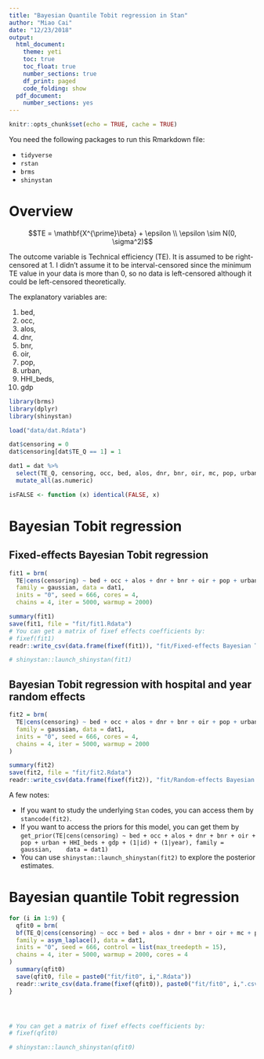 ```yaml
---
title: "Bayesian Quantile Tobit regression in Stan"
author: "Miao Cai"
date: "12/23/2018"
output:
  html_document:
    theme: yeti
    toc: true
    toc_float: true
    number_sections: true
    df_print: paged
    code_folding: show
  pdf_document:
    number_sections: yes
---
```


```r
knitr::opts_chunk$set(echo = TRUE, cache = TRUE)
```

You need the following packages to run this Rmarkdown file:

- `tidyverse`
- `rstan`
- `brms`
- `shinystan`

# Overview

$$TE = \mathbf{X^{\prime}\beta} + \epsilon \\
\epsilon \sim N(0, \sigma^2)$$

The outcome variable is Technical efficiency (TE). It is assumed to be right-censored at 1. I didn't assume it to be interval-censored since the minimum TE value in your data is more than 0, so no data is left-censored although it could be left-censored theoretically.

The explanatory variables are:

1. bed, 
2. occ, 
3. alos, 
4. dnr, 
5. bnr, 
6. oir, 
7. pop, 
8. urban, 
9. HHI_beds, 
10. gdp

```r
library(brms)
library(dplyr)
library(shinystan)

load("data/dat.Rdata")

dat$censoring = 0
dat$censoring[dat$TE_Q == 1] = 1

dat1 = dat %>% 
  select(TE_Q, censoring, occ, bed, alos, dnr, bnr, oir, mc, pop, urban, gdp, bed1000, HHI_beds, year, id) %>% 
  mutate_all(as.numeric)

isFALSE <- function (x) identical(FALSE, x)
```

# Bayesian Tobit regression

## Fixed-effects Bayesian Tobit regression

```r
fit1 = brm(
  TE|cens(censoring) ~ bed + occ + alos + dnr + bnr + oir + pop + urban + HHI_beds + gdp, 
  family = gaussian, data = dat1, 
  inits = "0", seed = 666, cores = 4,
  chains = 4, iter = 5000, warmup = 2000)

summary(fit1)
save(fit1, file = "fit/fit1.Rdata")
# You can get a matrix of fixef effects coefficients by: 
# fixef(fit1)
readr::write_csv(data.frame(fixef(fit1)), "fit/Fixed-effects Bayesian Tobit regression.csv")

# shinystan::launch_shinystan(fit1)
```

## Bayesian Tobit regression with hospital and year random effects

```r
fit2 = brm(
  TE|cens(censoring) ~ bed + occ + alos + dnr + bnr + oir + pop + urban + HHI_beds + gdp + (1|id) + (1|year), 
  family = gaussian, data = dat1, 
  inits = "0", seed = 666, cores = 4,
  chains = 4, iter = 5000, warmup = 2000
)

summary(fit2)
save(fit2, file = "fit/fit2.Rdata")
readr::write_csv(data.frame(fixef(fit2)), "fit/Random-effects Bayesian Tobit .csv")
```




A few notes:

- If you want to study the underlying `Stan` codes, you can access them by `stancode(fit2)`.
- If you want to access the priors for this model, you can get them by `get_prior(TE|cens(censoring) ~ bed + occ + alos + dnr + bnr + oir + pop + urban + HHI_beds + gdp + (1|id) + (1|year), family = gaussian, 
  data = dat1)`
- You can use `shinystan::launch_shinystan(fit2)` to explore the posterior  estimates.


# Bayesian quantile Tobit regression

```r

for (i in 1:9) {
  qfit0 = brm(
  bf(TE_Q|cens(censoring) ~ occ + bed + alos + dnr + bnr + oir + mc + pop + urban + gdp + bed1000 + HHI_beds + (1|id) + (1|year), quantile = 0.1*i), 
  family = asym_laplace(), data = dat1, 
  inits = "0", seed = 666, control = list(max_treedepth = 15), 
  chains = 4, iter = 5000, warmup = 2000, cores = 4
)
  summary(qfit0)
  save(qfit0, file = paste0("fit/fit0", i,".Rdata"))
  readr::write_csv(data.frame(fixef(qfit0)), paste0("fit/fit0", i,".csv"))
}




# You can get a matrix of fixef effects coefficients by: 
# fixef(qfit0)

# shinystan::launch_shinystan(qfit0)
```



